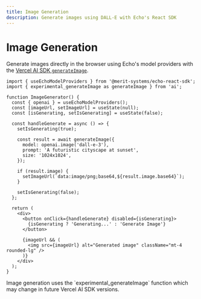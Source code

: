 ```yaml
---
title: Image Generation
description: Generate images using DALL-E with Echo's React SDK
---
```


# Image Generation

Generate images directly in the browser using Echo's model providers with the [Vercel AI SDK `generateImage`](https://ai-sdk.dev/docs/reference/ai-sdk-core/generate-image).

```tsx {11,16}
import { useEchoModelProviders } from '@merit-systems/echo-react-sdk';
import { experimental_generateImage as generateImage } from 'ai';

function ImageGenerator() {
  const { openai } = useEchoModelProviders();
  const [imageUrl, setImageUrl] = useState(null);
  const [isGenerating, setIsGenerating] = useState(false);
  
  const handleGenerate = async () => {
    setIsGenerating(true);
    
    const result = await generateImage({
      model: openai.image('dall-e-3'),
      prompt: 'A futuristic cityscape at sunset',
      size: '1024x1024',
    });

    if (result.image) {
      setImageUrl(`data:image/png;base64,${result.image.base64}`);
    }
    
    setIsGenerating(false);
  };

  return (
    <div>
      <button onClick={handleGenerate} disabled={isGenerating}>
        {isGenerating ? 'Generating...' : 'Generate Image'}
      </button>
      
      {imageUrl && (
        <img src={imageUrl} alt="Generated image" className="mt-4 rounded-lg" />
      )}
    </div>
  );
}
```

<Callout type="warn">
Image generation uses the `experimental_generateImage` function which may change in future Vercel AI SDK versions.
</Callout>